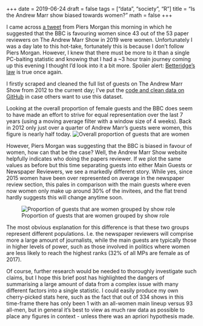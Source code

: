 +++
date = 2019-06-24
draft = false
tags = ["data", "society", "R"]
title = "Is the Andrew Marr show biased towards women?"
math = false
+++

I came across [a tweet](https://twitter.com/piersmorgan/status/114272772560771891) from Piers Morgan this morning in which he suggested that the BBC is favouring women since 43 out of the 53 paper reviewers on The Andrew Marr Show in 2019 were women.
Unfortunately I was a day late to this hot-take, fortunately this is because I don't follow Piers Morgan. 
However, I knew that there must be more to it than a single PC-baiting statistic and knowing that I had a ~3 hour train journey coming up this evening I thought I'd look into it a bit more.
Spoiler alert: [Betteridge's law](https://en.wikipedia.org/wiki/Betteridge%27s_law_of_headlines) is true once again.

I firstly scraped and cleaned the full list of guests on The Andrew Marr Show from 2012 to the current day; I've put the [code and clean data on GitHub](https://github.com/stulacy/andrewmarrequality) in case others want to use this dataset.

Looking at the overall proportion of female guests and the BBC does seem to have made an effort to strive for equal representation over the last 7 years (using a moving average filter with a window size of 4 weeks).
Back in 2012 only just over a quarter of Andrew Marr's guests were women, this figure is nearly half today.
![Overall proportion of guests that are women](/img/andrewmarrequality-20190624/overall_proportion.png)

However, Piers Morgan was suggesting that the BBC is biased in favour of women, how can that be the case?
Well, the Andrew Marr Show website helpfully indicates who doing the papers reviewer. 
If we plot the same values as before but this time separating guests into either Main Guests or Newspaper Reviewers, we see a markedly different story.
While yes, since 2015 women have been over represented on average in the newspaper review section, this pales in comparison with the main guests where even now women only make up around 30% of the invitees, and the flat trend hardly suggests this will change anytime soon.

![Proportion of guests that are women grouped by show role](/img/andrewmarrequality-20190624/stratified_proportion.png)

The most obvious explanation for this difference is that these two groups represent different populations. I.e. the newspaper reviewers will comprise more a large amount of journalists, while the main guests are typically those in higher levels of power, such as those involved in politics where women are less likely to reach the highest ranks (32% of all MPs are female as of 2017).

Of course, further research would be needed to thoroughly investigate such claims, but I hope this brief post has highlighted the dangers of summarising a large amount of data from a complex issue with many different factors into a single statistic.
I could easily produce my own cherry-picked stats here, such as the fact that out of 334 shows in this time-frame there has only been 1 with an all-women main lineup versus 93 all-men, but in general it's best to view as much raw data as possible to place any figures in context - unless there was an apriori hypothesis made.

